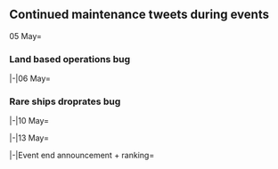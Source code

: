 ==Continued maintenance tweets during events==
<tabber>05 May=
<h3>Land based operations bug</h3>
{{MultiTweet
|MultiTweetID = 0505maint
|color = #ace
|title = 05 May Maintenance tweets

|link01 = https://twitter.com/KanColle_STAFF/status/727895491195719680
|JP01 = 春イベント2016の「基地航空隊」関連、及び各海域ボス艦隊に対する航空打撃力の不具合等の修正更新を実施するメンテナンスを明朝【08:30】より実施させていただくべく現在準備を進めています。同終了は【10:00】を予定しています。ご迷惑をお掛けして申し訳ありません。
|EN01 = We are currently preparing a maintenance to fix the issues relevant to the "land-based air squadron" as well as the aerial strike power against the boss fleets of each map starting 08:30AM JST tomorrow. The maintenance is scheduled to be completed by 10:00AM JST. We are sorry for the inconvenience.
|TL01 = [[User:Rephira|Rephira]]

|link02 = https://twitter.com/KanColle_STAFF/status/727927720277991428
|JP02 = 【臨時メンテナンスのお知らせ】<br>
明朝【08:30～10:00】に、春イベント2016:期間限定海域【開設！基地航空隊】の「拡張作戦」及び「後段作戦」に関する不具合修正の臨時メンテナンスを実施させていただく予定です。ご迷惑をお掛けして大変申し訳ありません。
|EN02 = From 08:30AM to 10:00AM JST tomorrow, we will be running an emergency maintenance to repair the bugs that are occurring in the "extra operation" and the "latter operation" of Spring 2016 Event. We are sorry for the inconvenience.
|TL02 = [[User:Rephira|Rephira]]

|link03 = https://twitter.com/KanColle_STAFF/status/727988807316873216
|JP03 = マルナナサンマル。提督の皆さん、おはようございます。<br>
<br>
今日は木曜日！申し訳ありません、本日この後【08:30】より、「艦これ」稼働全サーバ群は臨時メンテナンスを実施させて頂く予定です。ご迷惑とお手数をお掛けして大変申し訳ありません。何卒ご協力いただけますと幸いです。
|EN03 = 0730. Good morning, Admirals.<br>
<br>
Today is thursday! We are very sorry, but we will be running an emergency maintenance starting from 08:30AM today. We are very sorry for the inconvenience and ask for your kind cooperation.
|TL03 = [[User:Rephira|Rephira]]

|link04 = https://twitter.com/KanColle_STAFF/status/728001113299951618
|JP04 = 提督の皆さん、おはようございます。そして、朝から申し訳ありません。この後【08:30】より、臨時メンテナンスを実施いたします。完了は【10:00】を予定しています。同開始前に「艦これ」を一旦終了していただけますと幸いです。ご迷惑とお手数をお掛けして大変申し訳ありません、
|EN04 = Good morning, Admirals, and also sorry for disturbing you from the morning. At 08:30AM, we will begin emergency maintenance. We are expecting the completion time to be 10:00AM. Before the start of maintenance, we ask that you close KanColle. We are sorry for the inconvenience.
|TL04 = [[User:Rephira|Rephira]]

|link05 = https://twitter.com/KanColle_STAFF/status/728005114816909312
|JP05 = メンテナンス状況：臨時メンテナンスに入りました。<br>
「艦これ」稼働全サーバ群は、臨時メンテナンスに入りました。同作業完了は本日【10:00】を予定しています。進捗状況は随時お知らせできるように努めます。
|EN05 = Status report: We have entered emergency maintenance.<br>
All KanColle servers have entered the emergency maintenance. This maintenace is expected to be completed at 10:00AM. We will continue to report the status regularly.
|TL05 = [[User:Rephira|Rephira]]

|link06 = https://twitter.com/KanColle_STAFF/status/728011638498975744
|JP06 = メンテナンス状況：中間報告です。<br>
現在「艦これ」稼働全サーバ群は、臨時メンテナンス作業を実施中です。現在展開中の春イベント2016:「基地航空隊」関連及び「後段作戦」敵中枢泊地艦隊への各航空打撃力に関する不具合の修正を行っています。本日【10:00】に作業完了予定です。
|EN06 = Currently, all KanColle servers are in emergency maintenance. <br>
We are currently fixing the issues relevant to the land-based air squadron and the various aerial strike power against enemy Central Anchorage fleet for the Spring 2016 Event.
|TL06 = [[User:Rephira|Rephira]]

|link07 = https://twitter.com/KanColle_STAFF/status/728016504675930116
|JP07 = メンテナンス完了見込みのお知らせ：【10:00】完了見込みです。<br>
現在「艦これ」稼働全サーバ群は、臨時メンテナンス作業を実施中です。現時点での作業は予定通り進捗しており、この後大きな問題が発生しなければ、【10:00】に各サーバ群の再開放できる見込みです。
|EN07 = Maintenance ETA Announcement: We are expecting 10:00AM Completion.<br>
Currently, all KanColle servers are in emergency maintenance. At current time, the work is in progress according to schedule, and unless a significant problem occurs, we will be able to reopen the servers by 10:00AM.
|TL07 = [[User:Rephira|Rephira]]

|link08 = https://twitter.com/KanColle_STAFF/status/728019521169039360
|JP08 = 本修正更新により、「基地航空隊」や航空打撃力関連が仕様通りの挙動となります。大きく以下の不具合が修正されます。<br>
01▼「航空撃滅戦」海域での敵の【空襲】の発生<br>
02▼「基地航空隊」本来の【航空打撃力】の発揮<br>
03▼「敵中枢泊地」への【航空打撃力】の効果
|EN08 = By this fix update, both the "land-based air squadron" and aerial strike power will work according to their intended mechanism. Largely, following are the issues that were addressed.<br>
01▼Enemy air raid during E-5<br>
02▼Land-based air squadron's actual "aerial strike power"<br>
03▼Effect of aerial strike power against "Central Enemy Anchorage."
|TL08 = [[User:Rephira|Rephira]]

|link09 = https://twitter.com/KanColle_STAFF/status/728021461449867264
|JP09 = 01▼「航空撃滅戦」海域での敵の【空襲】の発生 1/2<br>
本来動いているはずの挙動だったのですが、申し訳ありません、「航空撃滅戦」海域では出撃した際に、敵の航空基地から【空襲】を受ける事態が発生します。【空襲】は迎撃が可能です。※該当作戦海域は、第五及び最終作戦海域です。
|EN09 = 01▼On enemy air raid during E-5 1/2<br>
This was supposed to be working but we are sorry that it didn't function as intended. You will now be receiving "air raids" from enemy air base. These air raids will be interceptible. *The maps which this system applies to is E-5 and E-7
|TL09 = [[User:Rephira|Rephira]]

|link10 = https://twitter.com/KanColle_STAFF/status/728022217632579586
|JP10 = 01(続)▼「航空撃滅戦」海域での敵の【空襲】の発生 2/2<br>
【空襲】を受けると基地航空隊や同資源に損害が発生する可能性がありますが、基地航空隊の一部隊を「防空」に充てることで、敵の【空襲】を戦闘機隊で迎え撃ち、これを迎撃することも可能です。
|EN10 = 01 (Continued)▼ On enemy air raid during E-5 2/2<br>
If you receive an air raid, there is a possibility that you will lose some of your land-based air squadron and resources, but by setting one element in your squadron to "air defense", you can intercept the enemy air raid.
|TL10 = [[User:Rephira|Rephira]]

|link11 = https://twitter.com/KanColle_STAFF/status/728022852327243777
|JP11 = 02▼「基地航空隊」本来の【航空打撃力】の発揮<br>
出撃時の「基地航空隊」の航空打撃力、特に配備された「陸上攻撃機」が本来の攻撃力を発揮するように修正されます。「陸上攻撃機」は、対艦攻撃、対地攻撃共に有効です。
|EN11 = 02▼Land-based air squadron's actual "aerial strike power"<br>
We have made changes to the aerial strike power of land-based air squadron on sortie, especially for the "land-based attack bombers", so that they exhibit the strike power that they were originally intended to show. Land-based attack bombers are effective against both ships and land.
|TL11 = [[User:Rephira|Rephira]]

|link12 = https://twitter.com/KanColle_STAFF/status/728023884700647424
|JP12 = 03▼「敵中枢泊地」への【航空打撃力】の効果<br>
「後段作戦」の深部にある「敵中枢泊地」、この泊地の敵艦隊への各【航空打撃力】の効果が本来の形に修正されます。空母機動部隊による航空攻撃、同航空支援攻撃、基地航空隊、これらの【航空打撃力】の大きな打撃力を発揮します。
|EN12 = 03▼Effect of aerial strike power against "Central Enemy Anchorage."<br>
The aerial strike power effect for the fleets in the "Central Enemy Anchorage" in the depths of the "latter operation" will be fixed to its intended capability. The aerial strike power, which includes attacks by a Carrier Task Force, aerial support fleet and land-based ari squadrons, will exhibit tremendous strike force.
|TL12 = [[User:Rephira|Rephira]]

|link13 = https://twitter.com/KanColle_STAFF/status/728025093029273600
|JP13 = 04▼その他表示系の修正<br>
作戦海域選択画面において、「基地航空隊運用」可能表示が、作戦海域戦力ゲージと重複表示される箇所を修正いたしました。
|EN13 = 04▼Other fixes on UI<br>
The UI error where "land-based air squadron operable" indicator overlapped with the map HP section on the event map selection screen was fixed.
|TL13 = [[User:Rephira|Rephira]]

|link14 = https://twitter.com/KanColle_STAFF/status/728026796160000000
|JP14 = 春イベント2016:期間限定海域【開設！基地航空隊】、作戦参加の提督の皆さん、ご迷惑とご心配をお掛けして大変申し訳ありませんでした。本作戦期間を【5/30(月)】まで、期間延長させていただきます。<br>
引き続き「艦これ」と「艦娘」を、どうぞよろしくお願い申し上げます。
|EN14 = To all admirals who are participating in the Spring 2016 Event, we are extremely sorry for causing all the inconvenience and worries. We will be extending the event to last till the May 30th.
|TL14 = [[User:Rephira|Rephira]]

|link15 = https://twitter.com/KanColle_STAFF/status/728027070509375488
|JP15 = 提督の皆さん、大変お待たせいたしました。本日実施の「艦これ」稼働全サーバ群共通臨時メンテナンス、更新完了いたしました。メンテナンス直後は、接続が集中します。少し時間をおいてご接続いただけますと幸いです。お待たせいたしました！
|EN15 = Thank you all for waiting. The emergency maintenance and update for all KanColle server have been completed. There tends to be connection crowding right after the maintenance. Please give it a short time before you reconnect to the game. Sorry for the wait!
|TL15 = [[User:Rephira|Rephira]]
}}

|-|06 May=
<h3>Rare ships droprates bug</h3>
{{MultiTweet
|MultiTweetID = 0605tweet
|color = #ace
|title = 06 May tweets

|link01 = https://twitter.com/KanColle_STAFF/status/728385740535566336
|JP01 = マルキューヨンゴー。提督の皆さん、おはようございます！<br>
<br>
今日は金曜日！現在「艦これ」春イベント2016:期間限定海域【開設！基地航空隊】を作戦展開中です。本日も元気に頑張ってまいりましょう！
|EN01 = 0945. Good morning, Admirals!<br>
<br>
Today is Friday! The Spring 2016 Event "Establish the Land-base Airl Squadron" is currently ongoing. Let us strive today as well!
|TL01 = [[User:Rephira|Rephira]]

|link02 = https://twitter.com/KanColle_STAFF/status/728386089006682112
|JP02 = イベ海域の潜水艦ドロップについてお問合せフォームから多数のご連絡をいただき、確認調査したところ、昨日の臨時メンテ明け以降、「嵐」「鹿島」「伊401」「U-511」の複数保持状態でのドロップについて不具合が確認されました。本件お詫びして、修正いたします。申し訳ありません。
|EN02 = As we have received multiple support tickets regarding the drop rates for submarines in the event maps, we have looked into the issue, and found that there has been a bug regarding drops when holding multiple numbers of ships "[[Arashi]]", "[[Kashima]]", "[[I-401]]" or "[[U-511]]". We would like to apologize for this and will be implementing a fix. We are sorry.
|TL02 = [[User:Rephira|Rephira]]

|link03 = https://twitter.com/KanColle_STAFF/status/728386617312841728
|JP03 = 練習巡洋艦「鹿島」と駆逐艦「嵐」は春イベント「前段作戦」第二作戦海域で、潜水艦「U-511」及び「伊401」は同第三作戦海域で、それぞれ希少度は高いのですが、あるポイントで邂逅可能です。
|EN03 = Training cruiser "[[Kashima]]" and destroyer "[[Arashi]]" will drop in E-2 of the initial operation.  Submarines "[[U-511]]" and "[[I-401]]" will drop in a specific node on E-3, albeit with a relatively low chance of drop.
|TL03 = [[User:Rephira|Rephira]]

|link04 = https://twitter.com/KanColle_STAFF/status/728387236480196608
|JP04 = また、春イベの最初の海域となる第一作戦海域では、揚陸艦「あきつ丸」、航空機搭載給油艦「速吸」、潜水母艦「大鯨」、軽巡洋艦「阿賀野」、駆逐艦「早霜」「清霜」などとの邂逅も可能です。まだ、彼女たちを邂逅していない提督方は、ぜひこの機会も活用していただけますと幸いです。
|EN04 = Also, E-1 of this event features drops such as LHA "[[Akitsu Maru]]", aircraft-carrying oiler "[[Hayasui]]", submarine tender "[[Taigei]]", light cruiser "[[Agano]]", destroyers "[[Hayashimo]]" and "[[Kiyoshimo]]" amongst others. For those who have yet to meet these kanmusus, we hope that you can make the best of this opportunity.
|TL04 = [[User:Rephira|Rephira]]

|link05 = https://twitter.com/KanColle_STAFF/status/728387679381946368
|JP05 = 春イベント2016:期間限定海域【開設！基地航空隊】の作戦期間は【5/30(月)】までの予定です。春イベの「艦これ」と「艦娘」も、どうぞよろしくお願いいたします。
|EN05 = The Spring 2016 Event is scheduled to last till May 30th.
|TL05 = [[User:Rephira|Rephira]]
}}
|-|10 May=

{{MultiTweet
|MultiTweetID = 1005maint
|color = #ace
|title = 10 May Tweets


|link01 = https://twitter.com/KanColle_STAFF/status/729831553304399872
|JP01 = マルキューサンマル。提督の皆さん、おはようございます。<br>
今日は火曜日！現在「艦これ」では、春イベント2016：期間限定海域【開設！基地航空隊】展開中です。本日も頑張ってまいりましょう！
|EN01 = 0930. Good morning, Admirals.<br>
Today is Tuesday! The Spring 2016 Event "Establish the Land-based Air Squadron" is currently ongoing. Let us strive today as well.

|TL01 = [[User:Rephira|Rephira]]

|link02 = https://twitter.com/KanColle_STAFF/status/729831894867582978
|JP02 = 現時点の春イベント2016：期間限定海域【開設！基地航空隊】各作戦海域の出撃に対する攻略突破率は、第一作戦海域：約85%、第二作戦海域：約75%、そして第六作戦海域では約50%です。現時点の全作戦参加者ベースの前段作戦突破は約40%です。
|EN02 = At current point of time, the reach-to-clear ratio for the Spring 2016 Event is as follows. E-1: ~85%, E-2: ~75%, E-6: ~50%. Of all the uses who have participated in the event, approximately 40% have completed the initial operations
|TL02 = [[User:Rephira|Rephira]]

|link03 = https://twitter.com/KanColle_STAFF/status/729832272233267201
|JP03 = 5/5実施の臨時メンテナンス以降、後段作戦の敵中枢泊地の艦隊に対して航空攻撃が有効です。また、後述の方法で後段作戦：第六作戦海域の【中枢棲姫への航空打撃力】をさらに向上させることが有効となっています。本効果は、春イベ中継続します。<br>(続きます)
|EN03 = Following the emergency maintenance on May 5th, the aerial assault has become effective against the enemy's central anchorage fleet. Also, through the following methods, you can further increase the effectiveness of the aerial strike power against [[Central Princess]] in the E-6 of the latter operations. This effect will continue throughout the Spring event. <br>(Further details continued)
|TL03 = [[User:Rephira|Rephira]]

|link04 = https://twitter.com/KanColle_STAFF/status/729832644213530624
|JP04 = ・第六作戦海域 A/G/Lポイント<br>・第五作戦海域 Iポイント<br>のうち、二か所以上で各一回&lt;S勝利&gt;することで中枢棲姫への航空打撃力が向上します。残りのポイントをクリアすることで同航空打撃力は少しずつ増強され、全条件を達成すると中枢棲姫登場時のボイスも変化します。 #艦これ
|EN04 = From E-5 I node and E-6 A node, G node or L node<br>, receiving at least 1 S rank victory in two of these points will increase the effectiveness of aerial strike power against the Central Princess. By scoring an S rank victory in an additional node, the effectiveness will further increase slightly, and by earning S rank victory in all of them, you will find that the Central Princess's voice line will change.
|TL04 = [[User:Rephira|Rephira]]

|link05 = https://twitter.com/KanColle_STAFF/status/729833111597387776
|JP05 = 特定条件下において、基地航空隊の熟練度が戦闘時に上がらない症状が発生するケースが報告されています。本件、調査確認を行い、今後の臨時メンテナンスにおいて修正させていただく予定です。申し訳ありません。
|EN05 = There has been reports on cases where the proficiency of the planes in land-based air squadron would not increase under specific conditions. We have investigated and confirmed the issue, and will be fixing it in the upcoming emergency maintenance. We are sorry for the inconvenience.
|TL05 = [[User:Rephira|Rephira]]

|link06 = https://twitter.com/KanColle_STAFF/status/729833542960611328
|JP06 = 春イベで実装された新艦娘を近代化改修max＆改装(改造)前状態でレベルアップすると、上限以上にパラメータが増加する不具合が確認されています。改装すると数値が戻ります(本来仕様より若干高い数値です)。申し訳ありません。本件、臨時メンテナンスで修正させていただく予定です。
|EN06 = Also, there has been a bug regarding the newly implemented kanmusus where their HP parameter decreases to a value that is different from the originally intended value when you marry them. This will also be addressed in the upcoming emergency maintenance.
|TL06 = [[User:Rephira|Rephira]]

|link07 = https://twitter.com/KanColle_STAFF/status/729833901770711042
|JP07 = 春イベ実装時に多くの不具合を残してしまい、誠に申し訳ありません。春イベ作戦参加中の提督の皆さんに改めて深くお詫びいたします。大変申し訳ありません。
可能な限り、対応と修正に努めてまいります。
|EN07 = We are extremely sorry that there has been a rampant amount of bugs following the implementation of the Spring 2016 Event. We would like to express our sincere apologies to all Admirals currently participating in the Spring 2016 Event. Once again, we are sorry for the inconvenience. We will put in our full effort to address and fix the issues.
|TL07 = [[User:Rephira|Rephira]]

|link08 = https://twitter.com/KanColle_STAFF/status/729834997973065729
|JP08 = 「艦これ」臨時メンテナンスを【5/13(金)】に実施させていただく予定です。<br>本メンテでは、<br>・前記不具合の修正<br>・「Pola改」への水上戦闘機搭載可<br>・「親潮」邂逅可能性の拡大<br>・各表示等の修正<br>対応を実施予定です。ご不便をお掛けして申し訳ありません。
|EN08 = We are planning an emergency maintenance for May 13th (Friday). This maintenance will include the following changes<br>The bugs mentioned thus far:<br>[[Pola#Upgrade|Pola Kai]] will be able to equip seaplane fighters.<br>[[Oyashio]] drop rate will be increased<br>Various UI fixes.
|TL08 = [[User:Rephira|Rephira]]
}}

|-|13 May=

{{MultiTweet
|MultiTweetID = 1305maint
|color = #ace
|title = 13 May Tweets

|link01 = https://twitter.com/KanColle_STAFF/status/729831894867582978
|JP01 = 現時点の春イベント2016：期間限定海域【開設！基地航空隊】各作戦海域の出撃に対する攻略突破率は、第一作戦海域：約85%、第二作戦海域：約75%、そして第六作戦海域では約50%です。現時点の全作戦参加者ベースの前段作戦突破は約40%です。
|EN01 = 現時点の春イベント2016：期間限定海域【開設！基地航空隊】各作戦海域の出撃に対する攻略突破率は、第一作戦海域：約85%、第二作戦海域：約75%、そして第六作戦海域では約50%です。現時点の全作戦参加者ベースの前段作戦突破は約40%です。
|TL01 = 

|link02 = https://twitter.com/KanColle_STAFF/status/729832272233267201
|JP02 = 5/5実施の臨時メンテナンス以降、後段作戦の敵中枢泊地の艦隊に対して航空攻撃が有効です。また、後述の方法で後段作戦：第六作戦海域の【中枢棲姫への航空打撃力】をさらに向上させることが有効となっています。本効果は、春イベ中継続します。
(続きます)
|EN02 = 5/5実施の臨時メンテナンス以降、後段作戦の敵中枢泊地の艦隊に対して航空攻撃が有効です。また、後述の方法で後段作戦：第六作戦海域の【中枢棲姫への航空打撃力】をさらに向上させることが有効となっています。本効果は、春イベ中継続します。
(続きます)
|TL02 = 

|link03 = https://twitter.com/KanColle_STAFF/status/729832644213530624
|JP03 = ・第六作戦海域 A/G/Lポイント<br>
・第五作戦海域 Iポイント<br>
のうち、二か所以上で各一回<nowiki><S勝利>することで中枢棲姫への航空打撃力が向上します。残りのポイントをクリアすることで同航空打撃力は少しずつ増強され、全条件を達成すると中枢棲姫登場時のボイスも変化します。</nowiki>
|EN03 = ・第六作戦海域 A/G/Lポイント<br>
・第五作戦海域 Iポイント<br>
のうち、二か所以上で各一回<nowiki><S勝利>することで中枢棲姫への航空打撃力が向上します。残りのポイントをクリアすることで同航空打撃力は少しずつ増強され、全条件を達成すると中枢棲姫登場時のボイスも変化します。</nowiki>
|TL03 = 

|link04 = https://twitter.com/KanColle_STAFF/status/729832934941728768
|JP04 = 特定条件下において、基地航空隊の熟練度が戦闘時に上がらない症状が発生するケースが報告されています。本件、調査確認を行い、今後の臨時メンテナンスにおいて修正させていただく予定です。申し訳ありません。
|EN04 = 特定条件下において、基地航空隊の熟練度が戦闘時に上がらない症状が発生するケースが報告されています。本件、調査確認を行い、今後の臨時メンテナンスにおいて修正させていただく予定です。申し訳ありません。
|TL04 = 

|link05 = https://twitter.com/KanColle_STAFF/status/729833111597387776
|JP05 = 春イベで実装された新艦娘を近代化改修max＆改装(改造)前状態でレベルアップすると、上限以上にパラメータが増加する不具合が確認されています。改装すると数値が戻ります(本来仕様より若干高い数値です)。申し訳ありません。本件、臨時メンテナンスで修正させていただく予定です。
|EN05 = 春イベで実装された新艦娘を近代化改修max＆改装(改造)前状態でレベルアップすると、上限以上にパラメータが増加する不具合が確認されています。改装すると数値が戻ります(本来仕様より若干高い数値です)。申し訳ありません。本件、臨時メンテナンスで修正させていただく予定です。
|TL05 = 

|link06 = https://twitter.com/KanColle_STAFF/status/729833542960611328
|JP06 = また、春イベ実装の新艦娘とケッコンカッコカリした際、本来仕様と異なる低い耐久値パラメータとなる場合等が発生しています。大変申し訳ありません。本件も臨時メンテナンスで個別に修正対応を実施させていただく予定です。
|EN06 = また、春イベ実装の新艦娘とケッコンカッコカリした際、本来仕様と異なる低い耐久値パラメータとなる場合等が発生しています。大変申し訳ありません。本件も臨時メンテナンスで個別に修正対応を実施させていただく予定です。
|TL06 = 

|link07 = https://twitter.com/KanColle_STAFF/status/729833901770711042
|JP07 = 春イベ実装時に多くの不具合を残してしまい、誠に申し訳ありません。春イベ作戦参加中の提督の皆さんに改めて深くお詫びいたします。大変申し訳ありません。<br>
可能な限り、対応と修正に努めてまいります
|EN07 = 春イベ実装時に多くの不具合を残してしまい、誠に申し訳ありません。春イベ作戦参加中の提督の皆さんに改めて深くお詫びいたします。大変申し訳ありません。<br>
可能な限り、対応と修正に努めてまいります
|TL07 = 

|link08 = https://twitter.com/KanColle_STAFF/status/729834997973065729
|JP08 = 「艦これ」臨時メンテナンスを【5/13(金)】に実施させていただく予定です。<br>
本メンテでは、<br>
・前記不具合の修正<br>
・「Pola改」への水上戦闘機搭載可<br>
・「親潮」邂逅可能性の拡大<br>
・各表示等の修正<br>
対応を実施予定です。ご不便をお掛けして申し訳ありません。
|EN08 = 「艦これ」臨時メンテナンスを【5/13(金)】に実施させていただく予定です。<br>
本メンテでは、<br>
・前記不具合の修正<br>
・「Pola改」への水上戦闘機搭載可<br>
・「親潮」邂逅可能性の拡大<br>
・各表示等の修正<br>
対応を実施予定です。ご不便をお掛けして申し訳ありません。
|TL08 = 

|link09 = https://twitter.com/KanColle_STAFF/status/730193418773626881
|JP09 = マルキューサンマル。提督の皆さん、おはようございます！<br>
<br>
今日は水曜日！現在「艦これ」では、春イベント2016：期間限定海域【開設！基地航空隊】展開中です。明後日【5/13(金)】は臨時メンテナンスを実施させていただく予定です。お手数お掛けして申し訳ありません。
|EN09 = マルキューサンマル。提督の皆さん、おはようございます！<br>
<br>
今日は水曜日！現在「艦これ」では、春イベント2016：期間限定海域【開設！基地航空隊】展開中です。明後日【5/13(金)】は臨時メンテナンスを実施させていただく予定です。お手数お掛けして申し訳ありません。
|TL09 = 

|link10 = https://twitter.com/KanColle_STAFF/status/730555840084631552
|JP10 = マルキューサンマル。提督の皆さん、おはようございます！<br>
<br>
今日は木曜日！明日【5/13(金)】は、臨時メンテナンスを実施させていただく予定です。お手数お掛けして申し訳ありません。本日も頑張ってまいりましょう。
|EN10 = マルキューサンマル。提督の皆さん、おはようございます！<br>
<br>
今日は木曜日！明日【5/13(金)】は、臨時メンテナンスを実施させていただく予定です。お手数お掛けして申し訳ありません。本日も頑張ってまいりましょう。
|TL10 = 

|link11 = https://twitter.com/KanColle_STAFF/status/730556280046116864
|JP11 = 「艦これ」稼働全サーバ群は、【5/13(金) 11:00】より臨時メンテナンスを実施させていただく予定です。作業終了は同日【18:00】を予定しています。ご不便とお手数をお掛けして大変申し訳ありません。
|EN11 = 「艦これ」稼働全サーバ群は、【5/13(金) 11:00】より臨時メンテナンスを実施させていただく予定です。作業終了は同日【18:00】を予定しています。ご不便とお手数をお掛けして大変申し訳ありません。
|TL11 = 

|link12 = https://twitter.com/KanColle_STAFF/status/730918027936419840
|JP12 = マルキューサンマル。提督の皆さん、おはようございます！<br>
<br>
今日は金曜日！本日はこの後【11:00】より、臨時メンテナンスを実施させていただく予定です。ご不便とお手数をお掛けして申し訳ありません。ご協力お願いできますと幸いです。
|EN12 = マルキューサンマル。提督の皆さん、おはようございます！<br>
<br>
今日は金曜日！本日はこの後【11:00】より、臨時メンテナンスを実施させていただく予定です。ご不便とお手数をお掛けして申し訳ありません。ご協力お願いできますと幸いです。
|TL12 = 

|link13 = https://twitter.com/KanColle_STAFF/status/730919335498113025
|JP13 = 本日この後【11:00】より「艦これ」稼働全サーバ群は、臨時メンテナンスに入らせていただきます。同作業完了は【18:00】を予定しています。提督の皆さん、お手数をお掛けして申し訳ありません。メンテ開始前にブラウザを閉じて、「艦これ」を一旦終了していただけますと幸いです。
|EN13 = 本日この後【11:00】より「艦これ」稼働全サーバ群は、臨時メンテナンスに入らせていただきます。同作業完了は【18:00】を予定しています。提督の皆さん、お手数をお掛けして申し訳ありません。メンテ開始前にブラウザを閉じて、「艦これ」を一旦終了していただけますと幸いです。
|TL13 = 

|link14 = https://twitter.com/KanColle_STAFF/status/730942832735715328
|JP14 = メンテナンス状況：臨時メンテナンスに入りました。<br>
「艦これ」稼働全サーバ群は、臨時メンテナンスに入りました。同作業完了は本日【18:00】を予定しています。ご不便をお掛けして申し訳ありません、可能な限り早い作業完了に努めます。
|EN14 = メンテナンス状況：臨時メンテナンスに入りました。<br>
「艦これ」稼働全サーバ群は、臨時メンテナンスに入りました。同作業完了は本日【18:00】を予定しています。ご不便をお掛けして申し訳ありません、可能な限り早い作業完了に努めます。
|TL14 = 

|link15 = https://twitter.com/KanColle_STAFF/status/730977428902813696
|JP15 = メンテナンス状況：中間報告です。<br>
現在「艦これ」は、稼働全サーバ群において臨時メンテナンス作業を実施中です。現時点での作業完了見込みは、本日【18:00】の予定です。提督の皆さん、ご不便をお掛けして申し訳ありません。進捗状況等、またご連絡いたします。
|EN15 = メンテナンス状況：中間報告です。<br>
現在「艦これ」は、稼働全サーバ群において臨時メンテナンス作業を実施中です。現時点での作業完了見込みは、本日【18:00】の予定です。提督の皆さん、ご不便をお掛けして申し訳ありません。進捗状況等、またご連絡いたします。
|TL15 = 

|link16 = https://twitter.com/KanColle_STAFF/status/731024266032877568
|JP16 = メンテナンス完了見込みのお知らせ：【18:00】完了見込みです。<br>
現在「艦これ」稼働全サーバ群は、臨時メンテナンス作業を実施中です。この後問題が発生しなければ、本日修正内容のお知らせを【17:30】前後より開始、【18:00】には各サーバ群の再開放できる見込みです。
|EN16 = メンテナンス完了見込みのお知らせ：【18:00】完了見込みです。<br>
現在「艦これ」稼働全サーバ群は、臨時メンテナンス作業を実施中です。この後問題が発生しなければ、本日修正内容のお知らせを【17:30】前後より開始、【18:00】には各サーバ群の再開放できる見込みです。
|TL16 = 

|link17 = https://twitter.com/KanColle_STAFF/status/731040290262245376
|JP17 = 本日実施の臨時メンテナンスによる修正内容をお知らせしてまいります。<br>
本日のメンテ内容は、春イベ実装時の不具合修正/対応が中心となります。提督の皆さん、ご迷惑お掛けして大変申し訳ありませんでした。
|EN17 = 本日実施の臨時メンテナンスによる修正内容をお知らせしてまいります。<br>
本日のメンテ内容は、春イベ実装時の不具合修正/対応が中心となります。提督の皆さん、ご迷惑お掛けして大変申し訳ありませんでした。
|TL17 = 

|link18 = https://twitter.com/KanColle_STAFF/status/731041150522400768
|JP18 = 01▼新艦娘のレベルアップによる仕様外挙動の修正<br>
春イベ実装の新艦娘が改装(改造)前に火力などの一部パラメータが最大値になっていた場合、レベルアップ時に上昇、上限max値を超えてしまう仕様外の挙動を修正致しました。該当艦は、「神風」「春風」「親潮」「Iowa」です。
|EN18 = 01▼ The ships that had increases in max stats with level have been fixed. The list of affected ships are [[Kamikaze]], [[Harukaze]], [[Oyashio]] and [[Iowa]].
|TL18 = [[User:Hayashi H|Hayashi H]]

|link19 = https://twitter.com/KanColle_STAFF/status/731041661799653377
|JP19 = 02▼新艦娘の上限maxを超えたパラメータの修正<br>
前記の症状により、火力・雷装などが上限maxを超えた仕様外のパラメータとなっていた新艦娘のデータについては、個別に確認及び同修正対応させていただきました。ご迷惑をお掛けして申し訳ありませんでした。
|EN19 = 02▼ We will review cases where ships had stats that exceeded their intended maximum values due to the aforementioned bug and fix them accordingly. We're sorry for any inconvenience caused.
|TL19 = [[User:Hayashi H|Hayashi H]]

|link20 = https://twitter.com/KanColle_STAFF/status/731042128692797440
|JP20 = 03▼新艦娘ケッコンカッコリ時の耐久度の修正<br>
新艦娘(前記＋「Pola」)とケッコンカッコカリをした場合、耐久度の上昇が本来の仕様より低い場合が発生する症状及び入渠前に仕様外挙動となる症状を修正致しました。本メンテ完了後、仕様より低い艦はそれぞれ正しい数値に上昇します。
|EN20 = 03▼ The aforementioned ships and [[Pola]] had too low maximum HP values when married. After this maintenance, we will fix these and restore them to the correct max HP values individually.
|TL20 = [[User:Hayashi H|Hayashi H]]

|link21 = https://twitter.com/KanColle_STAFF/status/731042475305930752
|JP21 = 04▼新艦娘ケッコンカッコカリ後の運最大値の修正<br>
新艦娘のケッコンカッコカリ後の運最大値の実装に不具合があり、仕様上の本来の上限より前で運がmaxになってしまい、まるゆによる改修が上限にくる可能性がある症状を修正しました。
|EN21 = 04▼ We have fixed the bug where the above ships reached Max Luck before their actual max luck values.
|TL21 = [[User:Hayashi H|Hayashi H]]

|link22 = https://twitter.com/KanColle_STAFF/status/731042834376097792
|JP22 = 05▼艦娘の装備スロットエラーの修正<br>
新艦娘の装備スロットの装備入れ替え(ドラッグ＆ドロップ)操作時に、エラーが発生する場合がある症状を修正致しました。
|EN22 = 05▼ We have fixed the bug where the game will crash from an error if equipment for the new ships were dragged and dropped.
|TL22 = [[User:Hayashi H|Hayashi H]]

|link23 = https://twitter.com/KanColle_STAFF/status/731043070792196096
|JP23 = 06▼基地航空隊の熟練度修正<br>
「防空」、そして「出撃」の特定条件下において基地航空隊の熟練度システムが正しく動作していない不具合を修正致しました。上記の場合においても、熟練度システムが正しく動作し、味方に有利に作用します。
|EN23 = 06▼ We have fixed the bug where Aircraft Proficiency did not correctly affect Air Defense and Sortie modes for Land-based Aerial Squadrons.
|TL23 = [[User:Hayashi H|Hayashi H]]

|link24 = https://twitter.com/KanColle_STAFF/status/731043367417565184
|JP24 = 07▼表示/演出系不具合の修正更新<br>
・第五作戦海域攻略完了画面の誤植修正<br>
・リコリス棲姫の夜戦時攻撃演出の修正(夜戦時は砲撃に)<br>
・「Pola改」の解体資材(ボーキサイト)の表示修正
|EN24 = 07▼ The following display/animation bugs have been fixed: <br>
- Display upon completion of E5. <br>
- Lycoris Princess's night shelling animation. <br>
- Indication of the bauxite one may attain from scrapping [[Pola#Upgrade|Pola Kai]].
|TL24 = [[User:Hayashi H|Hayashi H]]

|link25 = https://twitter.com/KanColle_STAFF/status/731044365280280576
|JP25 = 08▼「Pola改」水上戦闘機運用可能に<br>
「Pola改」が「水上戦闘機」装備を再装備/運用可能となります。
|EN25 = 08▼ [[Pola#Upgrade|Pola Kai]] is now capable of re-equipping Seaplane Fighters.
|TL25 = [[User:Hayashi H|Hayashi H]]

|link26 = https://twitter.com/KanColle_STAFF/status/731045825430740992
|JP26 = 09▼「親潮」邂逅可能性の拡大<br>
新艦娘の駆逐艦「親潮」と邂逅できる可能性/敵艦隊が拡大しました。<br>
※邂逅可能ポイントでは、甲/乙/丙どの難易度においても、それぞれ邂逅可能性が拡大します。<br>
|EN26 = 09▼ Expansion of [[Oyashio]] drops: <br>
The enemy fleets capable of dropping the new destroyer fleet girl [[Oyashio]] have been expanded. <br>
*The nodes capable of dropping her have been expanded across all difficulty levels.<br>
T/N: Not clear if they mean increased drop chance or more nodes or more fleet comps within same nodes.
|TL26 = [[User:Hayashi H|Hayashi H]]

|link27 = https://twitter.com/KanColle_STAFF/status/731046207368241152
|JP27 = 春イベ実装時に多くの不具合を残してしまい、誠に申し訳ありませんでした。春イベ作戦参加中の提督の皆さんに重ねて深くお詫びいたします。
|EN27 = 春イベ実装時に多くの不具合を残してしまい、誠に申し訳ありませんでした。春イベ作戦参加中の提督の皆さんに重ねて深くお詫びいたします。
|TL27 = 

|link28 = https://twitter.com/KanColle_STAFF/status/731046711867510785
|JP28 = 提督の皆さん、大変お待たせいたしました。本日「艦これ」稼働全サーバ群において実施の臨時メンテナンス、更新作業完了いたしました。メンテナンス直後は、接続が集中します。少し時間をおいてご接続いただけますと幸いです。<br>
お待たせして申し訳ありませんでした。
|EN28 = 提督の皆さん、大変お待たせいたしました。本日「艦これ」稼働全サーバ群において実施の臨時メンテナンス、更新作業完了いたしました。メンテナンス直後は、接続が集中します。少し時間をおいてご接続いただけますと幸いです。<br>
お待たせして申し訳ありませんでした。
|TL28 = 
}}

|-|Event end announcement + ranking=
{{MultiTweet
|MultiTweetID = end
|color = #ace
|title = end

|link01 = https://twitter.com/KanColle_STAFF/status/731048796059144192
|JP01 = 本日実施の「艦これ」臨時メンテナンスは、稼働全サーバ群共に作業完了しています。現在実施中の「艦これ」春イベント2016：期間限定海域【開設！基地航空隊】の作戦最終日は、【5/31(火)】とさせていただきます。提督の皆さん、ご不便お掛けして申し訳ありませんでした。
|EN01 = 本日実施の「艦これ」臨時メンテナンスは、稼働全サーバ群共に作業完了しています。現在実施中の「艦これ」春イベント2016：期間限定海域【開設！基地航空隊】の作戦最終日は、【5/31(火)】とさせていただきます。提督の皆さん、ご不便お掛けして申し訳ありませんでした。
|TL01 = 

|link02 = https://twitter.com/KanColle_STAFF/status/731298292970070018
|JP02 = ヒトマルヨンマル。提督の皆さん、おはようございます！<br>
<br>
今日は土曜日！昨日実施の臨時メンテナンスへのご協力、ありがとうございました。五月二回目の週末となりました。本日も頑張ってまいりましょう。
|EN02 = ヒトマルヨンマル。提督の皆さん、おはようございます！<br>
<br>
今日は土曜日！昨日実施の臨時メンテナンスへのご協力、ありがとうございました。五月二回目の週末となりました。本日も頑張ってまいりましょう。
|TL02 = 

|link03 = https://twitter.com/KanColle_STAFF/status/732367869078462464
|JP03 = マルキューサンマル。提督の皆さん、おはようございます。<br>
<br>
今日は火曜日！現在実施中の「艦これ」春イベント2016：期間限定海域【開設！基地航空隊】の作戦期間は、あと二週間です。本日も頑張ってまいりましょう！
|EN03 = マルキューサンマル。提督の皆さん、おはようございます。<br>
<br>
今日は火曜日！現在実施中の「艦これ」春イベント2016：期間限定海域【開設！基地航空隊】の作戦期間は、あと二週間です。本日も頑張ってまいりましょう！
|TL03 = 

|link04 = https://twitter.com/KanColle_STAFF/status/732730603238367232
|JP04 = マルキューサンマル。提督の皆さん、おはようございます。<br>
<br>
今日は水曜日！現在展開中の「艦これ」春イベント2016：期間限定海域【開設！基地航空隊】の作戦期間は、再来週【5/31(火) AM11:00】迄の予定です。本日も元気に頑張ってまいりましょう！
|EN04 = マルキューサンマル。提督の皆さん、おはようございます。<br>
<br>
今日は水曜日！現在展開中の「艦これ」春イベント2016：期間限定海域【開設！基地航空隊】の作戦期間は、再来週【5/31(火) AM11:00】迄の予定です。本日も元気に頑張ってまいりましょう！
|TL04 = 

|link05 = https://twitter.com/KanColle_STAFF/status/733094971151028224
|JP05 = マルキューヨンマル。提督の皆さん、おはようございます。<br>
<br>
今日は木曜日！次回「艦これ」稼働全サーバ群共通メンテナンスは、【5/31(火)】に実施させて頂く予定です。本日も頑張ってまいりましょう！
|EN05 = マルキューヨンマル。提督の皆さん、おはようございます。<br>
<br>
今日は木曜日！次回「艦これ」稼働全サーバ群共通メンテナンスは、【5/31(火)】に実施させて頂く予定です。本日も頑張ってまいりましょう！
|TL05 = 

|link06 = https://twitter.com/KanColle_STAFF/status/734195326916038656
|JP06 = ヒトマルサンマル。提督の皆さん、おはようございます。<br>
<br>
今日は日曜日！現在展開中の「艦これ」春イベント2016：期間限定海域【開設！基地航空隊】の作戦期間は今月末迄、次回「艦これ」稼働全サーバ群共通メンテナンスは【5/31(火)】実施の予定です。
|EN06 = ヒトマルサンマル。提督の皆さん、おはようございます。<br>
<br>
今日は日曜日！現在展開中の「艦これ」春イベント2016：期間限定海域【開設！基地航空隊】の作戦期間は今月末迄、次回「艦これ」稼働全サーバ群共通メンテナンスは【5/31(火)】実施の予定です。
|TL06 = 

|link07 = https://twitter.com/KanColle_STAFF/status/734541905212669952
|JP07 = マルキューサンマル。提督の皆さん、おはようございます！<br>
<br>
今日は月曜日！新しい一週間のスタートです。「艦これ」春イベント2016：期間限定海域【開設！基地航空隊】の作戦期間は、あと一週間と少し、来週【5/31(火) AM11:00】迄です。本日も頑張ってまいりましょう！
|EN07 = マルキューサンマル。提督の皆さん、おはようございます！<br>
<br>
今日は月曜日！新しい一週間のスタートです。「艦これ」春イベント2016：期間限定海域【開設！基地航空隊】の作戦期間は、あと一週間と少し、来週【5/31(火) AM11:00】迄です。本日も頑張ってまいりましょう！
|TL07 = 

|link08 = https://twitter.com/KanColle_STAFF/status/734904477363249154
|JP08 = マルキューサンマル。提督の皆さん、おはようございます！<br>
<br>
今日は火曜日！現在展開中の「艦これ」春イベント2016：期間限定海域【開設！基地航空隊】の作戦期間は、あと一週間となりました。本日も気合い、入れて、頑張ってまいりましょう！
|EN08 = マルキューサンマル。提督の皆さん、おはようございます！<br>
<br>
今日は火曜日！現在展開中の「艦これ」春イベント2016：期間限定海域【開設！基地航空隊】の作戦期間は、あと一週間となりました。本日も気合い、入れて、頑張ってまいりましょう！
|TL08 = 

|link09 = https://twitter.com/KanColle_STAFF/status/735267661991411712
|JP09 = 現在「艦これ」春イベント2016：期間限定海域【開設！基地航空隊】を展開中です。現時点の各作戦海域の出撃に対する攻略突破率は、第一作戦海域：約90%、第二作戦海域：約90%、そして第六作戦海域では約80%です。現時点の全作戦参加者ベースの前段作戦突破は約70%です。
|EN09 = 現在「艦これ」春イベント2016：期間限定海域【開設！基地航空隊】を展開中です。現時点の各作戦海域の出撃に対する攻略突破率は、第一作戦海域：約90%、第二作戦海域：約90%、そして第六作戦海域では約80%です。現時点の全作戦参加者ベースの前段作戦突破は約70%です。
|TL09 = 

|link10 = https://twitter.com/KanColle_STAFF/status/735268224481169408
|JP10 = 今週【5/27(金)】に、ゲーム画面下【情報】において月次作戦【四月作戦】の結果情報を発表予定です。また、同トップランカー提督に贈る武勲褒賞も、同発表以降に該当提督へ順次配信してまいります。現在展開中の【五月作戦】も、引き続きどうぞよろしくお願いいたします。
|EN10 = 今週【5/27(金)】に、ゲーム画面下【情報】において月次作戦【四月作戦】の結果情報を発表予定です。また、同トップランカー提督に贈る武勲褒賞も、同発表以降に該当提督へ順次配信してまいります。現在展開中の【五月作戦】も、引き続きどうぞよろしくお願いいたします。
|TL10 = 

|link11 = https://twitter.com/KanColle_STAFF/status/735629441351614464
|JP11 = マルキューサンマル。提督の皆さん、おはようございます！<br>
<br>
今日は木曜日！現在展開中の「艦これ」春イベント2016：期間限定海域【開設！基地航空隊】の作戦期間は、来週【5/31(火) AM11:00】迄です。本日も元気に頑張ってまいりましょう！
|EN11 = マルキューサンマル。提督の皆さん、おはようございます！<br>
<br>
今日は木曜日！現在展開中の「艦これ」春イベント2016：期間限定海域【開設！基地航空隊】の作戦期間は、来週【5/31(火) AM11:00】迄です。本日も元気に頑張ってまいりましょう！
|TL11 = 

|link12 = https://twitter.com/KanColle_STAFF/status/735993326394974208
|JP12 = 本日【5/27(金)】夜以降に、ゲーム画面下【情報】において月次作戦【四月作戦】の結果情報をお知らせできる予定です。また、同トップランカー提督に贈る武勲褒賞も、同発表以降に該当提督へ順次配信してまいります。展開中の【五月作戦】も、引き続きどうぞよろしくお願いいたします。
|EN12 = 本日【5/27(金)】夜以降に、ゲーム画面下【情報】において月次作戦【四月作戦】の結果情報をお知らせできる予定です。また、同トップランカー提督に贈る武勲褒賞も、同発表以降に該当提督へ順次配信してまいります。展開中の【五月作戦】も、引き続きどうぞよろしくお願いいたします。
|TL12 = 

|link13 = https://twitter.com/KanColle_STAFF/status/736131096190980097
|JP13 = 月次作戦【四月作戦】のトップランカー提督に贈る武勲褒賞を、本日【19:00】より順次配信開始します。該当提督の皆さんは同配信後の「艦これ」ゲーム開始時に月次作戦褒賞を入手可能です。※同詳細情報は、公式コミュニティ「運営鎮守府からのお知らせ」をご参照ください。
|EN13 = 月次作戦【四月作戦】のトップランカー提督に贈る武勲褒賞を、本日【19:00】より順次配信開始します。該当提督の皆さんは同配信後の「艦これ」ゲーム開始時に月次作戦褒賞を入手可能です。※同詳細情報は、公式コミュニティ「運営鎮守府からのお知らせ」をご参照ください。
|TL13 = 

|link14 = https://twitter.com/KanColle_STAFF/status/736374209656414209
|JP14 = 【春イベ2016：作戦期間1日延長のお知らせ】<br>
現在作戦展開中の春イベント2016：期間限定海域【開設！基地航空隊】の作戦期間を1日延長させて頂き、同作戦終了を【6/1(水) AM11:00】まで延長致します。今週末もサーバ高負荷が予想されます。接続環境維持に努めます。
|EN14 = 【春イベ2016：作戦期間1日延長のお知らせ】<br>
現在作戦展開中の春イベント2016：期間限定海域【開設！基地航空隊】の作戦期間を1日延長させて頂き、同作戦終了を【6/1(水) AM11:00】まで延長致します。今週末もサーバ高負荷が予想されます。接続環境維持に努めます。
|TL14 = 

|link15 = https://twitter.com/KanColle_STAFF/status/736731437718593536
|JP15 = ヒトマルサンマル。提督の皆さん、おはようございます！<br>
<br>
今日は日曜日！現在展開中の「艦これ」春イベ2016：期間限定海域【開設！基地航空隊】の作戦期間もあと数日となりました。来週水曜日には稼働全サーバ群共通メンテナンスを実施予定です。本日も元気に頑張ってまいりましょう！
|EN15 = ヒトマルサンマル。提督の皆さん、おはようございます！<br>
<br>
今日は日曜日！現在展開中の「艦これ」春イベ2016：期間限定海域【開設！基地航空隊】の作戦期間もあと数日となりました。来週水曜日には稼働全サーバ群共通メンテナンスを実施予定です。本日も元気に頑張ってまいりましょう！
|TL15 = 

|link16 = https://twitter.com/KanColle_STAFF/status/736733000696627200
|JP16 = 次回「艦これ」稼働全サーバ群共通メンテナンス＆アップデートは【6/1(水)】に実施予定です。現在展開中の春イベント2016：期間限定海域【開設！基地航空隊】の作戦期間は【6/1(水) AM11:00】のメンテナンス突入時迄です。作戦中の提督方はご留意頂けますと幸いです。
|EN16 = 次回「艦これ」稼働全サーバ群共通メンテナンス＆アップデートは【6/1(水)】に実施予定です。現在展開中の春イベント2016：期間限定海域【開設！基地航空隊】の作戦期間は【6/1(水) AM11:00】のメンテナンス突入時迄です。作戦中の提督方はご留意頂けますと幸いです。
|TL16 = 

|link17 = https://twitter.com/KanColle_STAFF/status/737079215741231104
|JP17 = マルキューサンマル。提督の皆さん、おはようございます！<br>
<br>
今日は月曜日！新しい一週間がスタートしました。今月及び現在展開中の「艦これ」春イベ2016：期間限定海域【開設！基地航空隊】作戦期間も、残りあと二日間です。本日も元気に頑張ってまいりましょう！
|EN17 = マルキューサンマル。提督の皆さん、おはようございます！<br>
<br>
今日は月曜日！新しい一週間がスタートしました。今月及び現在展開中の「艦これ」春イベ2016：期間限定海域【開設！基地航空隊】作戦期間も、残りあと二日間です。本日も元気に頑張ってまいりましょう！
|TL17 = 

|link18 = https://twitter.com/KanColle_STAFF/status/737080607449055232
|JP18 = 明後日【6/1(水)】に、「艦これ」稼働全サーバ群共通メンテナンス＆アップデートを実施させて頂く予定です。現在展開中の春イベント2016：期間限定海域【開設！基地航空隊】の作戦期間は、【6/1(水) AM11:00】の同メンテナンス突入時迄です
|EN18 = 明後日【6/1(水)】に、「艦これ」稼働全サーバ群共通メンテナンス＆アップデートを実施させて頂く予定です。現在展開中の春イベント2016：期間限定海域【開設！基地航空隊】の作戦期間は、【6/1(水) AM11:00】の同メンテナンス突入時迄です
|TL18 = 

|link19 = https://twitter.com/KanColle_STAFF/status/737080975843164161
|JP19 = 【6/1(水)】実施予定の次回「艦これ」稼働全サーバ群共通メンテナンスに伴うアップデートでは、【家具屋さんのお品書き】が「梅雨の季節家具」などに更新される予定です。今気になっている家具のある方は、メンテ実施までに一度家具屋さんをチェックして頂けますと幸いです。
|EN19 = 【6/1(水)】実施予定の次回「艦これ」稼働全サーバ群共通メンテナンスに伴うアップデートでは、【家具屋さんのお品書き】が「梅雨の季節家具」などに更新される予定です。今気になっている家具のある方は、メンテ実施までに一度家具屋さんをチェックして頂けますと幸いです。
|TL19 = 

|link20 = https://twitter.com/KanColle_STAFF/status/737441135677702144
|JP20 = マルキューサンマル。提督の皆さん、おはようございます！<br>
<br>
今日は火曜日！いよいよ五月も最終日となりました。現在展開中の「艦これ」春イベ2016：期間限定海域【開設！基地航空隊】作戦期間も、残りあと一日です。本日も気合い、入れて、頑張ってまいりましょう！
|EN20 = マルキューサンマル。提督の皆さん、おはようございます！<br>
<br>
今日は火曜日！いよいよ五月も最終日となりました。現在展開中の「艦これ」春イベ2016：期間限定海域【開設！基地航空隊】作戦期間も、残りあと一日です。本日も気合い、入れて、頑張ってまいりましょう！
|TL20 = 

|link21 = https://twitter.com/KanColle_STAFF/status/737441650071326720
|JP21 = 明日【6/1(水) AM:11:00】より、「艦これ」稼働全サーバは、メンテナンス＆アップデートを実施させて頂く予定です。現在展開中の春イベント2016：期間限定海域【開設！基地航空隊】は、同メンテナンス突入を以て全作戦終了です。作業完了は、同日【18:00】予定です。
|EN21 = 明日【6/1(水) AM:11:00】より、「艦これ」稼働全サーバは、メンテナンス＆アップデートを実施させて頂く予定です。現在展開中の春イベント2016：期間限定海域【開設！基地航空隊】は、同メンテナンス突入を以て全作戦終了です。作業完了は、同日【18:00】予定です。
|TL21 = 

|link22 = https://twitter.com/KanColle_STAFF/status/737443877271937026
|JP22 = 「赤城」や「扶桑」姉妹の声を担当している藤田咲さんから、春イベ最終海域攻略の報せを昨日頂きました！藤田提督、そして春イベに参加された全ての提督の皆さん、大変お疲れさまです！現在作戦行動中の提督の皆さん、作戦展開中の艦隊の健闘とご武運をお祈りいたします！
|EN22 = 「赤城」や「扶桑」姉妹の声を担当している藤田咲さんから、春イベ最終海域攻略の報せを昨日頂きました！藤田提督、そして春イベに参加された全ての提督の皆さん、大変お疲れさまです！現在作戦行動中の提督の皆さん、作戦展開中の艦隊の健闘とご武運をお祈りいたします！
|TL22 = 

|link23 = https://twitter.com/KanColle_STAFF/status/737803512864641024
|JP23 = マルキューサンマル。提督の皆さん、おはようございます！<br>
<br>
今日は水曜日！新しい月、六月がスタートしました。本日この後【AM 11:00】より、稼働全サーバ群ともメンテナンスに入らせて頂きます。また、同時刻を以て、春イベ作戦完了です。本日も頑張ってまいりましょう！
|EN23 = マルキューサンマル。提督の皆さん、おはようございます！<br>
<br>
今日は水曜日！新しい月、六月がスタートしました。本日この後【AM 11:00】より、稼働全サーバ群ともメンテナンスに入らせて頂きます。また、同時刻を以て、春イベ作戦完了です。本日も頑張ってまいりましょう！
|TL23 = 

|link24 = https://twitter.com/KanColle_STAFF/status/737804019356209153
|JP24 = 本日【6/1(水) AM:11:00】より、「艦これ」稼働全サーバはメンテナンス＆アップデートを実施いたします。現在展開中の春イベント2016：期間限定海域【開設！基地航空隊】は、本メンテナンス突入を以て全作戦終了となります。作業完了は、同日【18:00】の予定です。
|EN24 = 本日【6/1(水) AM:11:00】より、「艦これ」稼働全サーバはメンテナンス＆アップデートを実施いたします。現在展開中の春イベント2016：期間限定海域【開設！基地航空隊】は、本メンテナンス突入を以て全作戦終了となります。作業完了は、同日【18:00】の予定です。
|TL24 = 

|link25 = https://twitter.com/KanColle_STAFF/status/737818451738132480
|JP25 = 本日この後【11:00】より「艦これ」稼働全サーバ群は、メンテナンスに入らせていただきます。同作業完了は【18:00】を予定しています。提督の皆さん、お手数をお掛けして申し訳ありません。メンテ開始前にブラウザを閉じて、「艦これ」を一旦終了していただけますと幸いです。
|EN25 = 本日この後【11:00】より「艦これ」稼働全サーバ群は、メンテナンスに入らせていただきます。同作業完了は【18:00】を予定しています。提督の皆さん、お手数をお掛けして申し訳ありません。メンテ開始前にブラウザを閉じて、「艦これ」を一旦終了していただけますと幸いです。
|TL25 = 

|link26 = https://twitter.com/KanColle_STAFF/status/737827516807675906
|JP26 = メンテナンス状況：メンテナンスに入りました。<br>
「艦これ」稼働全サーバ群は、メンテナンス＆アップデート作業に突入致しました。同作業完了は本日【18:00】を予定しています。進捗状況は随時お知らせできるように努めます。
|EN26 = メンテナンス状況：メンテナンスに入りました。<br>
「艦これ」稼働全サーバ群は、メンテナンス＆アップデート作業に突入致しました。同作業完了は本日【18:00】を予定しています。進捗状況は随時お知らせできるように努めます。
|TL26 = 

|link27 = https://twitter.com/KanColle_STAFF/status/737830531434307584
|JP27 = 「艦これ」稼働全サーバは、メンテナンスに入りました。これを以て、春イベント2016：期間限定海域【開設！基地航空隊】全作戦終了です。同作戦に参加された提督の皆さん、大変お疲れさまでした！本イベでは実装に不具合も多く、ご迷惑をお掛けして大変申し訳ありませんでした。
|EN27 = 「艦これ」稼働全サーバは、メンテナンスに入りました。これを以て、春イベント2016：期間限定海域【開設！基地航空隊】全作戦終了です。同作戦に参加された提督の皆さん、大変お疲れさまでした！本イベでは実装に不具合も多く、ご迷惑をお掛けして大変申し訳ありませんでした。
|TL27 = 

|link28 = https://twitter.com/KanColle_STAFF/status/737832457899122688
|JP28 = メンテナンス状況：現在メンテナンス実施中です。<br>
現在「艦これ」稼働全サーバ群は、メンテナンス＆アップデート作業を実施中です。現時点での同作業完了は、本日【18:00】を予定しています。進捗状況を随時お知らせできるように努めます。
|EN28 = メンテナンス状況：現在メンテナンス実施中です。<br>
現在「艦これ」稼働全サーバ群は、メンテナンス＆アップデート作業を実施中です。現時点での同作業完了は、本日【18:00】を予定しています。進捗状況を随時お知らせできるように努めます。
|TL28 = 

|link29 = https://twitter.com/KanColle_STAFF/status/738168830111842306
|JP29 = 「艦これ」春イベント2016：期間限定海域【開設！基地航空隊】は昨日全作戦を終了しました。作戦参加された提督の皆さん、大変お疲れさまでした！最終的な各作戦海域の出撃に対する攻略突破率は、前段作戦：第一～第四作戦海域では各90%以上、後段作戦：第六作戦海域は約85%です。
|EN29 = 「艦これ」春イベント2016：期間限定海域【開設！基地航空隊】は昨日全作戦を終了しました。作戦参加された提督の皆さん、大変お疲れさまでした！最終的な各作戦海域の出撃に対する攻略突破率は、前段作戦：第一～第四作戦海域では各90%以上、後段作戦：第六作戦海域は約85%です。
|TL29 = 

|link30 = https://twitter.com/KanColle_STAFF/status/738170307031105536
|JP30 = 「艦これ」春イベント2016：期間限定海域【開設！基地航空隊】全作戦参加者ベースの前段作戦突破は約75%、拡張作戦攻略は約65%、後段作戦攻略(春イベ2016全攻略)は約55%です。最多作戦難易度選択は、第一作戦海域では「甲」作戦、最終作戦海域では「丙」作戦です。
|EN30 = 「艦これ」春イベント2016：期間限定海域【開設！基地航空隊】全作戦参加者ベースの前段作戦突破は約75%、拡張作戦攻略は約65%、後段作戦攻略(春イベ2016全攻略)は約55%です。最多作戦難易度選択は、第一作戦海域では「甲」作戦、最終作戦海域では「丙」作戦です。
|TL30 = 
}}

</tabber>
